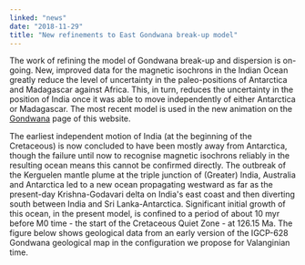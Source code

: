 ```yaml
---
linked: "news"
date: "2018-11-29"
title: "New refinements to East Gondwana break-up model"
---
```


The work of refining the model of Gondwana break-up and dispersion is on-going.
New, improved  data for the magnetic isochrons in the Indian Ocean greatly
reduce the level of uncertainty in the  paleo-positions of Antarctica and
Madagascar against Africa. This, in turn, reduces the uncertainty  in the
position of India once it was able to move independently of either Antarctica or
Madagascar.  The most recent model is used in the new animation on the
[Gondwana](/gondwana) page of this website. 

The earliest independent motion of India (at the beginning of the Cretaceous) is
now concluded to  have been mostly away from Antarctica, though the failure
until now to recognise magnetic  isochrons reliably in the resulting ocean means
this cannot be confirmed directly. The outbreak of  the Kerguelen mantle plume
at the triple junction of (Greater) India, Australia and Antarctica led  to a
new ocean propagating westward as far as the present-day Krishna-Godavari delta
on India's  east coast and then diverting south between India and Sri
Lanka-Antarctica. Significant initial  growth of this ocean, in the present
model, is confined to a period of about 10 myr before M0 time  - the start of
the Cretaceous Quiet Zone - at 126.15 Ma. The figure below shows geological data
from an early version of the IGCP-628 Gondwana geological map in the
configuration we propose  for Valanginian time. 

<PublishDate />

